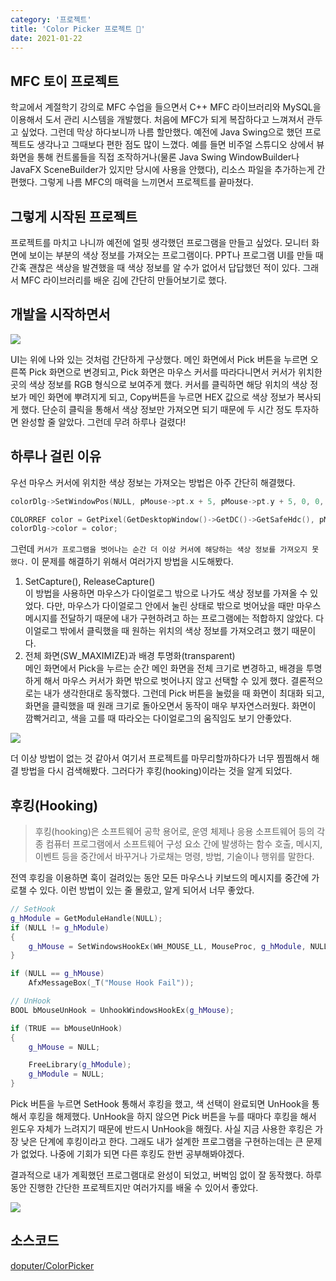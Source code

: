 ```yaml
---
category: '프로젝트'
title: 'Color Picker 프로젝트 🎨'
date: 2021-01-22
---
```


## MFC 토이 프로젝트

학교에서 계절학기 강의로 MFC 수업을 들으면서 C++ MFC 라이브러리와 MySQL을 이용해서 도서 관리 시스템을 개발했다. 처음에 MFC가 되게 복잡하다고 느껴져서 관두고 싶었다. 그런데 막상 하다보니까 나름 할만했다. 예전에 Java Swing으로 했던 프로젝트도 생각나고 그때보다 편한 점도 많이 느꼈다. 예를 들면 비주얼 스튜디오 상에서 뷰 화면을 통해 컨트롤들을 직접 조작하거나(물론 Java Swing WindowBuilder나 JavaFX SceneBuilder가 있지만 당시에 사용을 안했다), 리소스 파일을 추가하는게 간편했다. 그렇게 나름 MFC의 매력을 느끼면서 프로젝트를 끝마쳤다.

## 그렇게 시작된 프로젝트

프로젝트를 마치고 나니까 예전에 얼핏 생각했던 프로그램을 만들고 싶었다. 모니터 화면에 보이는 부분의 색상 정보를 가져오는 프로그램이다. PPT나 프로그램 UI를 만들 때 간혹 괜찮은 색상을 발견했을 때 색상 정보를 알 수가 없어서 답답했던 적이 있다. 그래서 MFC 라이브러리를 배운 김에 간단히 만들어보기로 했다.

## 개발을 시작하면서

![](0.png)

UI는 위에 나와 있는 것처럼 간단하게 구상했다. 메인 화면에서 Pick 버튼을 누르면 오른쪽 Pick 화면으로 변경되고, Pick 화면은 마우스 커서를 따라다니면서 커서가 위치한 곳의 색상 정보를 RGB 형식으로 보여주게 했다. 커서를 클릭하면 해당 위치의 색상 정보가 메인 화면에 뿌려지게 되고, Copy버튼을 누르면 HEX 값으로 색상 정보가 복사되게 했다. 단순히 클릭을 통해서 색상 정보만 가져오면 되기 때문에 두 시간 정도 투자하면 완성할 줄 알았다. 그런데 무려 하루나 걸렸다!

## 하루나 걸린 이유

우선 마우스 커서에 위치한 색상 정보는 가져오는 방법은 아주 간단히 해결했다.

```cpp
colorDlg->SetWindowPos(NULL, pMouse->pt.x + 5, pMouse->pt.y + 5, 0, 0, SWP_NOSIZE);

COLORREF color = GetPixel(GetDesktopWindow()->GetDC()->GetSafeHdc(), pMouse->pt.x, pMouse->pt.y);
colorDlg->color = color;
```

그런데 `커서가 프로그램을 벗어나는 순간 더 이상 커서에 해당하는 색상 정보를 가져오지 못했다.` 이 문제를 해결하기 위해서 여러가지 방법을 시도해봤다.

1.  SetCapture(), ReleaseCapture()  
    이 방법을 사용하면 마우스가 다이얼로그 밖으로 나가도 색상 정보를 가져올 수 있었다. 다만, 마우스가 다이얼로그 안에서 눌린 상태로 밖으로 벗어났을 때만 마우스 메시지를 전달하기 때문에 내가 구현하려고 하는 프로그램에는 적합하지 않았다. 다이얼로그 밖에서 클릭했을 때 원하는 위치의 색상 정보를 가져오려고 했기 때문이다.
2.  전체 화면(SW_MAXIMIZE)과 배경 투명화(transparent)  
    메인 화면에서 Pick을 누르는 순간 메인 화면을 전체 크기로 변경하고, 배경을 투명하게 해서 마우스 커서가 화면 밖으로 벗어나지 않고 선택할 수 있게 했다. 결론적으로는 내가 생각한대로 동작했다. 그런데 Pick 버튼을 눌렀을 때 화면이 최대화 되고, 화면을 클릭했을 때 원래 크기로 돌아오면서 동작이 매우 부자연스러웠다. 화면이 깜빡거리고, 색을 고를 때 따라오는 다이얼로그의 움직임도 보기 안좋았다.

![](1.gif)

더 이상 방법이 없는 것 같아서 여기서 프로젝트를 마무리할까하다가 너무 찜찜해서 해결 방법을 다시 검색해봤다. 그러다가 후킹(hooking)이라는 것을 알게 되었다.

## 후킹(Hooking)

> 후킹(hooking)은 소프트웨어 공학 용어로, 운영 체제나 응용 소프트웨어 등의 각종 컴퓨터 프로그램에서 소프트웨어 구성 요소 간에 발생하는 함수 호출, 메시지, 이벤트 등을 중간에서 바꾸거나 가로채는 명령, 방법, 기술이나 행위를 말한다.

전역 후킹을 이용하면 훅이 걸려있는 동안 모든 마우스나 키보드의 메시지를 중간에 가로챌 수 있다. 이런 방법이 있는 줄 몰랐고, 알게 되어서 너무 좋았다.

```cpp
// SetHook
g_hModule = GetModuleHandle(NULL);
if (NULL != g_hModule)
{
	g_hMouse = SetWindowsHookEx(WH_MOUSE_LL, MouseProc, g_hModule, NULL);
}

if (NULL == g_hMouse)
	AfxMessageBox(_T("Mouse Hook Fail"));

// UnHook
BOOL bMouseUnHook = UnhookWindowsHookEx(g_hMouse);

if (TRUE == bMouseUnHook)
{
	g_hMouse = NULL;

	FreeLibrary(g_hModule);
	g_hModule = NULL;
}
```

Pick 버튼을 누르면 SetHook 통해서 후킹을 했고, 색 선택이 완료되면 UnHook을 통해서 후킹을 해제했다. UnHook을 하지 않으면 Pick 버튼을 누를 때마다 후킹을 해서 윈도우 자체가 느려지기 때문에 반드시 UnHook을 해줬다. 사실 지금 사용한 후킹은 가장 낮은 단계에 후킹이라고 한다. 그래도 내가 설계한 프로그램을 구현하는데는 큰 문제가 없었다. 나중에 기회가 되면 다른 후킹도 한번 공부해봐야겠다.

결과적으로 내가 계획했던 프로그램대로 완성이 되었고, 버벅임 없이 잘 동작했다. 하루 동안 진행한 간단한 프로젝트지만 여러가지를 배울 수 있어서 좋았다.

![](2.gif)

## 소스코드

[doputer/ColorPicker](https://github.com/doputer/ColorPicker)
